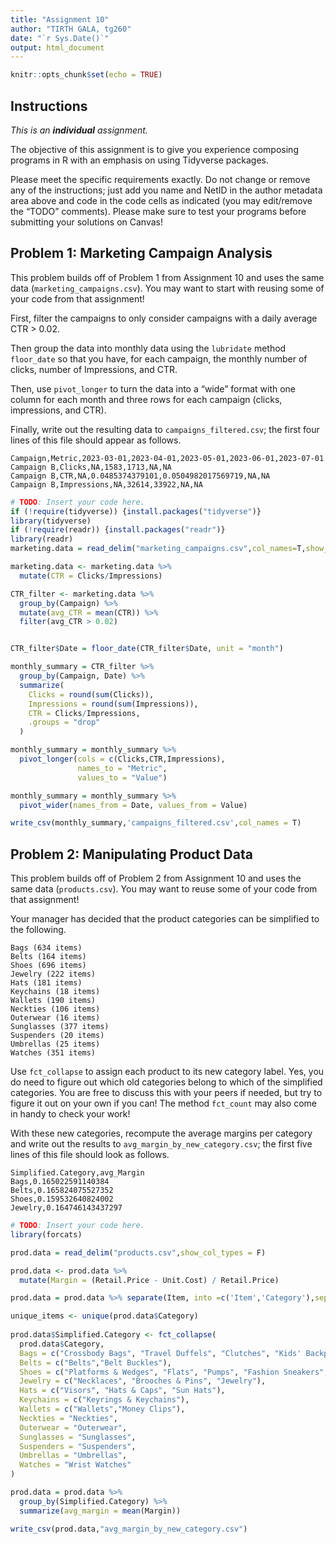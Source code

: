 ```yaml
---
title: "Assignment 10"
author: "TIRTH GALA, tg260"
date: "`r Sys.Date()`"
output: html_document
---
```


```r
knitr::opts_chunk$set(echo = TRUE)
```

## Instructions

*This is an **individual** assignment.*

The objective of this assignment is to give you experience composing programs in R with an emphasis on using Tidyverse packages.

Please meet the specific requirements exactly. Do not change or remove any of the instructions; just add you name and NetID in the author metadata area above and code in the code cells as indicated (you may edit/remove the "TODO" comments).  Please make sure to test your programs before submitting your solutions on Canvas!

## Problem 1: Marketing Campaign Analysis

This problem builds off of Problem 1 from Assignment 10 and uses the same data (`marketing_campaigns.csv`).  You may want to start with reusing some of your code from that assignment!

First, filter the campaigns to only consider campaigns with a daily average CTR > 0.02.

Then group the data into monthly data using the `lubridate` method `floor_date` so that you have, for each campaign, the monthly number of clicks, number of Impressions, and CTR.

Then, use `pivot_longer` to turn the data into a "wide" format with one column for each month and three rows for each campaign (clicks, impressions, and CTR).

Finally, write out the resulting data to `campaigns_filtered.csv`; the first four lines of this file should appear as follows.

```
Campaign,Metric,2023-03-01,2023-04-01,2023-05-01,2023-06-01,2023-07-01          
Campaign B,Clicks,NA,1583,1713,NA,NA                                            
Campaign B,CTR,NA,0.0485374379101,0.0504982017569719,NA,NA                      
Campaign B,Impressions,NA,32614,33922,NA,NA
```

```r
# TODO: Insert your code here.
if (!require(tidyverse)) {install.packages("tidyverse")}
library(tidyverse)
if (!require(readr)) {install.packages("readr")}
library(readr)
marketing.data = read_delim("marketing_campaigns.csv",col_names=T,show_col_types =FALSE)

marketing.data <- marketing.data %>%
  mutate(CTR = Clicks/Impressions)

CTR_filter <- marketing.data %>%
  group_by(Campaign) %>%
  mutate(avg_CTR = mean(CTR)) %>%
  filter(avg_CTR > 0.02)


CTR_filter$Date = floor_date(CTR_filter$Date, unit = "month")

monthly_summary = CTR_filter %>%
  group_by(Campaign, Date) %>%
  summarize(
    Clicks = round(sum(Clicks)),
    Impressions = round(sum(Impressions)),
    CTR = Clicks/Impressions,
    .groups = "drop"
  )

monthly_summary = monthly_summary %>%
  pivot_longer(cols = c(Clicks,CTR,Impressions),
               names_to = "Metric",
               values_to = "Value")

monthly_summary = monthly_summary %>%
  pivot_wider(names_from = Date, values_from = Value)

write_csv(monthly_summary,'campaigns_filtered.csv',col_names = T)
```


## Problem 2: Manipulating Product Data

This problem builds off of Problem 2 from Assignment 10 and uses the same data (`products.csv`).  You may want to reuse some of your code from that assignment!

Your manager has decided that the product categories can be simplified to the following.

```
Bags (634 items)	
Belts (164 items)	
Shoes (696 items)
Jewelry (222 items)
Hats (181 items)
Keychains (18 items)	
Wallets (190 items)
Neckties (106 items)
Outerwear (16 items)
Sunglasses (377 items)
Suspenders (20 items)
Umbrellas (25 items)
Watches (351 items)
```

Use `fct_collapse` to assign each product to its new category label. Yes, you do need to figure out which old categories belong to which of the simplified categories.  You are free to discuss this with your peers if needed, but try to figure it out on your own if you can!  The method `fct_count` may also come in handy to check your work!

With these new categories, recompute the average margins per category and write out the results to `avg_margin_by_new_category.csv`; the first five lines of this file should look as follows.

```
Simplified.Category,avg_Margin
Bags,0.165022591140384
Belts,0.165824075527352
Shoes,0.159532640824002
Jewelry,0.164746143437297
```

```r
# TODO: Insert your code here.
library(forcats)

prod.data = read_delim("products.csv",show_col_types = F)

prod.data <- prod.data %>%
  mutate(Margin = (Retail.Price - Unit.Cost) / Retail.Price)

prod.data = prod.data %>% separate(Item, into =c('Item','Category'),sep ='- ')

unique_items <- unique(prod.data$Category)
 
prod.data$Simplified.Category <- fct_collapse(
  prod.data$Category,
  Bags = c("Crossbody Bags", "Travel Duffels", "Clutches", "Kids' Backpacks", "Drawstring Bags","Sports Duffels", "Messenger Bags", "Backpacks", "Waist Packs","Luggage","Shoulder Bags","Casual Daypacks","Totes"),
  Belts = c("Belts","Belt Buckles"),
  Shoes = c("Platforms & Wedges", "Flats", "Pumps", "Fashion Sneakers", "Heeled Sandals", "Oxfords", "Sandals", "Boots","Slippers","Shoelaces"),
  Jewelry = c("Necklaces", "Brooches & Pins", "Jewelry"),
  Hats = c("Visors", "Hats & Caps", "Sun Hats"),
  Keychains = c("Keyrings & Keychains"),
  Wallets = c("Wallets","Money Clips"),
  Neckties = "Neckties",
  Outerwear = "Outerwear",
  Sunglasses = "Sunglasses",
  Suspenders = "Suspenders",
  Umbrellas = "Umbrellas",
  Watches = "Wrist Watches"
)

prod.data = prod.data %>%
  group_by(Simplified.Category) %>%
  summarize(avg_margin = mean(Margin))

write_csv(prod.data,"avg_margin_by_new_category.csv")
```
